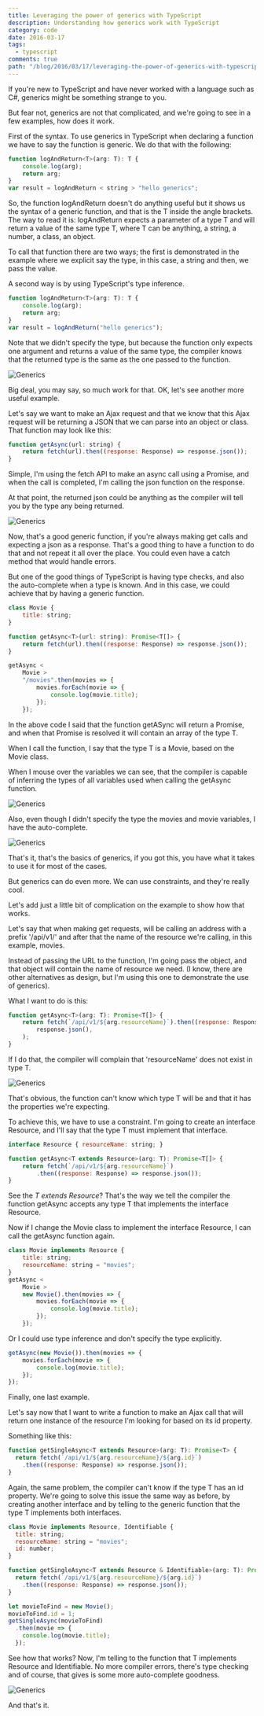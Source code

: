 ```yaml
---
title: Leveraging the power of generics with TypeScript
description: Understanding how generics work with TypeScript
category: code
date: 2016-03-17
tags:
  - typescript
comments: true
path: "/blog/2016/03/17/leveraging-the-power-of-generics-with-typescript"
---
```


If you're new to TypeScript and have never worked with a language such as C#,
generics might be something strange to you.

But fear not, generics are not that complicated, and we're going to see in a few
examples, how does it work.

First of the syntax. To use generics in TypeScript when declaring a function we
have to say the function is generic. We do that with the following:

```js
function logAndReturn<T>(arg: T): T {
	console.log(arg);
	return arg;
}
var result = logAndReturn < string > "hello generics";
```

So, the function logAndReturn doesn't do anything useful but it shows us the
syntax of a generic function, and that is the T inside the angle brackets. The
way to read it is: logAndReturn expects a parameter of a type T and will return
a value of the same type T, where T can be anything, a string, a number, a
class, an object.

To call that function there are two ways; the first is demonstrated in the
example where we explicit say the type, in this case, a string and then, we pass
the value.

A second way is by using TypeScript's type inference.

```js
function logAndReturn<T>(arg: T): T {
	console.log(arg);
	return arg;
}
var result = logAndReturn("hello generics");
```

Note that we didn't specify the type, but because the function only expects one
argument and returns a value of the same type, the compiler knows that the
returned type is the same as the one passed to the function.

![Generics](generics-01.png)

Big deal, you may say, so much work for that. OK, let's see another more useful
example.

Let's say we want to make an Ajax request and that we know that this Ajax
request will be returning a JSON that we can parse into an object or class. That
function may look like this:

```js
function getAsync(url: string) {
	return fetch(url).then((response: Response) => response.json());
}
```

Simple, I'm using the fetch API to make an async call using a Promise, and when
the call is completed, I'm calling the json function on the response.

At that point, the returned json could be anything as the compiler will tell you
by the type any being returned.

![Generics](generics-02.png)

Now, that's a good generic function, if you're always making get calls and
expecting a json as a response. That's a good thing to have a function to do
that and not repeat it all over the place. You could even have a catch method
that would handle errors.

But one of the good things of TypeScript is having type checks, and also the
auto-complete when a type is known. And in this case, we could achieve that by
having a generic function.

```js
class Movie {
	title: string;
}

function getAsync<T>(url: string): Promise<T[]> {
	return fetch(url).then((response: Response) => response.json());
}

getAsync <
	Movie >
	"/movies".then(movies => {
		movies.forEach(movie => {
			console.log(movie.title);
		});
	});
```

In the above code I said that the function getASync will return a Promise, and
when that Promise is resolved it will contain an array of the type T.

When I call the function, I say that the type T is a Movie, based on the Movie
class.

When I mouse over the variables we can see, that the compiler is capable of
inferring the types of all variables used when calling the getAsync function.

![Generics](generics-03.png)

Also, even though I didn't specify the type the movies and movie variables, I
have the auto-complete.

![Generics](generics-04.png)

That's it, that's the basics of generics, if you got this, you have what it
takes to use it for most of the cases.

But generics can do even more. We can use constraints, and they're really cool.

Let's add just a little bit of complication on the example to show how that
works.

Let's say that when making get requests, will be calling an address with a
prefix '/api/v1/' and after that the name of the resource we're calling, in this
example, movies.

Instead of passing the URL to the function, I'm going pass the object, and that
object will contain the name of resource we need. (I know, there are other
alternatives as design, but I'm using this one to demonstrate the use of
generics).

What I want to do is this:

```js
function getAsync<T>(arg: T): Promise<T[]> {
	return fetch(`/api/v1/${arg.resourceName}`).then((response: Response) =>
		response.json(),
	);
}
```

If I do that, the compiler will complain that 'resourceName' does not exist in
type T.

![Generics](generics-05.png)

That's obvious, the function can't know which type T will be and that it has the
properties we're expecting.

To achieve this, we have to use a constraint. I'm going to create an interface
Resource, and I'll say that the type T must implement that interface.

```js
interface Resource { resourceName: string; }

function getAsync<T extends Resource>(arg: T): Promise<T[]> {
    return fetch(`/api/v1/${arg.resourceName}`)
        .then((response: Response) => response.json());
}
```

See the _T extends Resource_? That's the way we tell the compiler the function
getAsync accepts any type T that implements the interface Resource.

Now if I change the Movie class to implement the interface Resource, I can call
the getAsync function again.

```js
class Movie implements Resource {
	title: string;
	resourceName: string = "movies";
}
getAsync <
	Movie >
	new Movie().then(movies => {
		movies.forEach(movie => {
			console.log(movie.title);
		});
	});
```

Or I could use type inference and don't specify the type explicitly.

```js
getAsync(new Movie()).then(movies => {
	movies.forEach(movie => {
		console.log(movie.title);
	});
});
```

Finally, one last example.

Let's say now that I want to write a function to make an Ajax call that will
return one instance of the resource I'm looking for based on its id property.

Something like this:

```js
function getSingleAsync<T extends Resource>(arg: T): Promise<T> {
  return fetch(`/api/v1/${arg.resourceName}/${arg.id}`)
    .then((response: Response) => response.json());
}
```

Again, the same problem, the compiler can't know if the type T has an id
property. We're going to solve this issue the same way as before, by creating
another interface and by telling to the generic function that the type T
implements both interfaces.

```js
class Movie implements Resource, Identifiable {
  title: string;
  resourceName: string = "movies";
  id: number;
}

function getSingleAsync<T extends Resource & Identifiable>(arg: T): Promise<T> {
  return fetch(`/api/v1/${arg.resourceName}/${arg.id}`)
    .then((response: Response) => response.json());
}

let movieToFind = new Movie();
movieToFind.id = 1;
getSingleAsync(movieToFind)
  .then(movie => {
    console.log(movie.title);
  });
```

See how that works? Now, I'm telling to the function that T implements Resource
and Identifiable. No more compiler errors, there's type checking and of course,
that gives is some more auto-complete goodness.

![Generics](generics-06.png)

And that's it.
